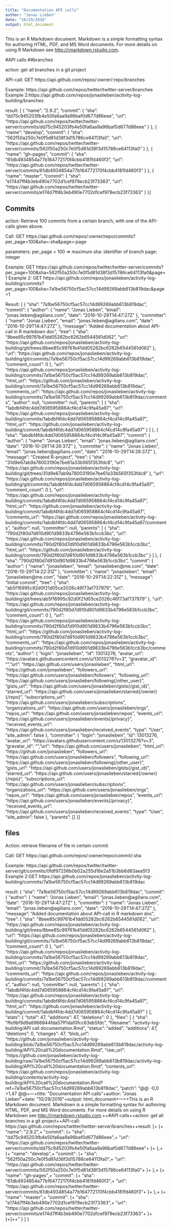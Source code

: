 ```yaml
---
title: "Documentation API calls"
author: "Jonas Lieben"
date: "10/29/2016"
output: html_document
---
```


This is an R Markdown document. Markdown is a simple formatting syntax for authoring HTML, PDF, and MS Word documents. For more details on using R Markdown see <http://rmarkdown.rstudio.com>.

#API calls
##branches

action: get all branches in a git project

API-call: GET https://api.github.com/repos/:owner/:repo/branches

Example: https://api.github.com/repos/twitter/twitter-server/branches
Example 2:https://api.github.com/repos/jonaslieben/activity-log-building/branches

result: [
  {
    "name": "2.9.2",
    "commit": {
      "sha": "dd75c945203fb4e50fa6aa9a96baf0d677d86eee",
      "url": "https://api.github.com/repos/twitter/twitter-server/commits/dd75c945203fb4e50fa6aa9a96baf0d677d86eee"
    }
  },
  {
    "name": "develop",
    "commit": {
      "sha": "562f50a250c7e0f5d81d38f3d15786ce64113fa0",
      "url": "https://api.github.com/repos/twitter/twitter-server/commits/562f50a250c7e0f5d81d38f3d15786ce64113fa0"
    }
  },
  {
    "name": "gh-pages",
    "commit": {
      "sha": "61db4934854a77b164772170f4cbb4181fd460f3",
      "url": "https://api.github.com/repos/twitter/twitter-server/commits/61db4934854a77b164772170f4cbb4181fd460f3"
    }
  },
  {
    "name": "master",
    "commit": {
      "sha": "e174d7ff4b3eb490e7702d1cef979ecb23f73363",
      "url": "https://api.github.com/repos/twitter/twitter-server/commits/e174d7ff4b3eb490e7702d1cef979ecb23f73363"
    }
  }
]

## Commits
action:  Retrieve 100 commits from a certain branch, with one of the API-calls given above. 

Call: GET https://api.github.com/repos/:owner/repo/commits?per_page=100&sha=:sha&page=:page

parameters: per_page = 100 => maximum
sha: identifier of branch
page: integer

Example: GET https://api.github.com/repos/twitter/twitter-server/commits?per_page=100&sha=562f50a250c7e0f5d81d38f3d15786ce64113fa0&page=1
Example 2: GET https://api.github.com/repos/jonaslieben/activity-log-building/commits?per_page=100&sha=7a1be56750cf5ac57cc14d99269abb613b819dac&page=1

Result: [
  {
    "sha": "7a1be56750cf5ac57cc14d99269abb613b819dac",
    "commit": {
      "author": {
        "name": "Jonas Lieben",
        "email": "jonas.lieben@agilians.com",
        "date": "2016-10-29T14:47:27Z"
      },
      "committer": {
        "name": "Jonas Lieben",
        "email": "jonas.lieben@agilians.com",
        "date": "2016-10-29T14:47:27Z"
      },
      "message": "Added documentation about API-call in R markdown doc",
      "tree": {
        "sha": "8bee85c99761b41dd05282bc6262b6544561d062",
        "url": "https://api.github.com/repos/jonaslieben/activity-log-building/git/trees/8bee85c99761b41dd05282bc6262b6544561d062"
      },
      "url": "https://api.github.com/repos/jonaslieben/activity-log-building/git/commits/7a1be56750cf5ac57cc14d99269abb613b819dac",
      "comment_count": 0
    },
    "url": "https://api.github.com/repos/jonaslieben/activity-log-building/commits/7a1be56750cf5ac57cc14d99269abb613b819dac",
    "html_url": "https://github.com/jonaslieben/activity-log-building/commit/7a1be56750cf5ac57cc14d99269abb613b819dac",
    "comments_url": "https://api.github.com/repos/jonaslieben/activity-log-building/commits/7a1be56750cf5ac57cc14d99269abb613b819dac/comments",
    "author": null,
    "committer": null,
    "parents": [
      {
        "sha": "1abdbf4fdc4dd7d065958864cf4cd14c9fa45a97",
        "url": "https://api.github.com/repos/jonaslieben/activity-log-building/commits/1abdbf4fdc4dd7d065958864cf4cd14c9fa45a97",
        "html_url": "https://github.com/jonaslieben/activity-log-building/commit/1abdbf4fdc4dd7d065958864cf4cd14c9fa45a97"
      }
    ]
  },
  {
    "sha": "1abdbf4fdc4dd7d065958864cf4cd14c9fa45a97",
    "commit": {
      "author": {
        "name": "Jonas Lieben",
        "email": "jonas.lieben@agilians.com",
        "date": "2016-10-29T14:26:37Z"
      },
      "committer": {
        "name": "Jonas Lieben",
        "email": "jonas.lieben@agilians.com",
        "date": "2016-10-29T14:26:37Z"
      },
      "message": "Created R-project",
      "tree": {
        "sha": "31d9e67ab9a78003190e7be61a33b565f353fdc8",
        "url": "https://api.github.com/repos/jonaslieben/activity-log-building/git/trees/31d9e67ab9a78003190e7be61a33b565f353fdc8"
      },
      "url": "https://api.github.com/repos/jonaslieben/activity-log-building/git/commits/1abdbf4fdc4dd7d065958864cf4cd14c9fa45a97",
      "comment_count": 0
    },
    "url": "https://api.github.com/repos/jonaslieben/activity-log-building/commits/1abdbf4fdc4dd7d065958864cf4cd14c9fa45a97",
    "html_url": "https://github.com/jonaslieben/activity-log-building/commit/1abdbf4fdc4dd7d065958864cf4cd14c9fa45a97",
    "comments_url": "https://api.github.com/repos/jonaslieben/activity-log-building/commits/1abdbf4fdc4dd7d065958864cf4cd14c9fa45a97/comments",
    "author": null,
    "committer": null,
    "parents": [
      {
        "sha": "790d2f80d7d910d901d9833b4796e563b1ccb3bc",
        "url": "https://api.github.com/repos/jonaslieben/activity-log-building/commits/790d2f80d7d910d901d9833b4796e563b1ccb3bc",
        "html_url": "https://github.com/jonaslieben/activity-log-building/commit/790d2f80d7d910d901d9833b4796e563b1ccb3bc"
      }
    ]
  },
  {
    "sha": "790d2f80d7d910d901d9833b4796e563b1ccb3bc",
    "commit": {
      "author": {
        "name": "jonaslieben",
        "email": "jonaslieben@me.com",
        "date": "2016-10-29T14:22:31Z"
      },
      "committer": {
        "name": "jonaslieben",
        "email": "jonaslieben@me.com",
        "date": "2016-10-29T14:22:31Z"
      },
      "message": "Initial commit",
      "tree": {
        "sha": "ab5f16995c92d0f21d05ce2026c46f73af737979",
        "url": "https://api.github.com/repos/jonaslieben/activity-log-building/git/trees/ab5f16995c92d0f21d05ce2026c46f73af737979"
      },
      "url": "https://api.github.com/repos/jonaslieben/activity-log-building/git/commits/790d2f80d7d910d901d9833b4796e563b1ccb3bc",
      "comment_count": 0
    },
    "url": "https://api.github.com/repos/jonaslieben/activity-log-building/commits/790d2f80d7d910d901d9833b4796e563b1ccb3bc",
    "html_url": "https://github.com/jonaslieben/activity-log-building/commit/790d2f80d7d910d901d9833b4796e563b1ccb3bc",
    "comments_url": "https://api.github.com/repos/jonaslieben/activity-log-building/commits/790d2f80d7d910d901d9833b4796e563b1ccb3bc/comments",
    "author": {
      "login": "jonaslieben",
      "id": 13013276,
      "avatar_url": "https://avatars.githubusercontent.com/u/13013276?v=3",
      "gravatar_id": "",
      "url": "https://api.github.com/users/jonaslieben",
      "html_url": "https://github.com/jonaslieben",
      "followers_url": "https://api.github.com/users/jonaslieben/followers",
      "following_url": "https://api.github.com/users/jonaslieben/following{/other_user}",
      "gists_url": "https://api.github.com/users/jonaslieben/gists{/gist_id}",
      "starred_url": "https://api.github.com/users/jonaslieben/starred{/owner}{/repo}",
      "subscriptions_url": "https://api.github.com/users/jonaslieben/subscriptions",
      "organizations_url": "https://api.github.com/users/jonaslieben/orgs",
      "repos_url": "https://api.github.com/users/jonaslieben/repos",
      "events_url": "https://api.github.com/users/jonaslieben/events{/privacy}",
      "received_events_url": "https://api.github.com/users/jonaslieben/received_events",
      "type": "User",
      "site_admin": false
    },
    "committer": {
      "login": "jonaslieben",
      "id": 13013276,
      "avatar_url": "https://avatars.githubusercontent.com/u/13013276?v=3",
      "gravatar_id": "",
      "url": "https://api.github.com/users/jonaslieben",
      "html_url": "https://github.com/jonaslieben",
      "followers_url": "https://api.github.com/users/jonaslieben/followers",
      "following_url": "https://api.github.com/users/jonaslieben/following{/other_user}",
      "gists_url": "https://api.github.com/users/jonaslieben/gists{/gist_id}",
      "starred_url": "https://api.github.com/users/jonaslieben/starred{/owner}{/repo}",
      "subscriptions_url": "https://api.github.com/users/jonaslieben/subscriptions",
      "organizations_url": "https://api.github.com/users/jonaslieben/orgs",
      "repos_url": "https://api.github.com/users/jonaslieben/repos",
      "events_url": "https://api.github.com/users/jonaslieben/events{/privacy}",
      "received_events_url": "https://api.github.com/users/jonaslieben/received_events",
      "type": "User",
      "site_admin": false
    },
    "parents": []
  }
]

## files

Action: retrieve filename of file in certain commit

Call: GET https://api.github.com/repos/:owner/repo/commit/:sha

Example: https://api.github.com/repos/twitter/twitter-server/git/commits/0fdf97256b0b02a255d18e2a51b3bb6d83aea5f3
Example 2:GET https://api.github.com/repos/jonaslieben/activity-log-building/commits/7a1be56750cf5ac57cc14d99269abb613b819dac

result: {
  "sha": "7a1be56750cf5ac57cc14d99269abb613b819dac",
  "commit": {
    "author": {
      "name": "Jonas Lieben",
      "email": "jonas.lieben@agilians.com",
      "date": "2016-10-29T14:47:27Z"
    },
    "committer": {
      "name": "Jonas Lieben",
      "email": "jonas.lieben@agilians.com",
      "date": "2016-10-29T14:47:27Z"
    },
    "message": "Added documentation about API-call in R markdown doc",
    "tree": {
      "sha": "8bee85c99761b41dd05282bc6262b6544561d062",
      "url": "https://api.github.com/repos/jonaslieben/activity-log-building/git/trees/8bee85c99761b41dd05282bc6262b6544561d062"
    },
    "url": "https://api.github.com/repos/jonaslieben/activity-log-building/git/commits/7a1be56750cf5ac57cc14d99269abb613b819dac",
    "comment_count": 0
  },
  "url": "https://api.github.com/repos/jonaslieben/activity-log-building/commits/7a1be56750cf5ac57cc14d99269abb613b819dac",
  "html_url": "https://github.com/jonaslieben/activity-log-building/commit/7a1be56750cf5ac57cc14d99269abb613b819dac",
  "comments_url": "https://api.github.com/repos/jonaslieben/activity-log-building/commits/7a1be56750cf5ac57cc14d99269abb613b819dac/comments",
  "author": null,
  "committer": null,
  "parents": [
    {
      "sha": "1abdbf4fdc4dd7d065958864cf4cd14c9fa45a97",
      "url": "https://api.github.com/repos/jonaslieben/activity-log-building/commits/1abdbf4fdc4dd7d065958864cf4cd14c9fa45a97",
      "html_url": "https://github.com/jonaslieben/activity-log-building/commit/1abdbf4fdc4dd7d065958864cf4cd14c9fa45a97"
    }
  ],
  "stats": {
    "total": 47,
    "additions": 47,
    "deletions": 0
  },
  "files": [
    {
      "sha": "ffe9bf9d9a6966844fda57ff1da10fcc63eb5fdc",
      "filename": "activity-log-building/API call documentation.Rmd",
      "status": "added",
      "additions": 47,
      "deletions": 0,
      "changes": 47,
      "blob_url": "https://github.com/jonaslieben/activity-log-building/blob/7a1be56750cf5ac57cc14d99269abb613b819dac/activity-log-building/API%20call%20documentation.Rmd",
      "raw_url": "https://github.com/jonaslieben/activity-log-building/raw/7a1be56750cf5ac57cc14d99269abb613b819dac/activity-log-building/API%20call%20documentation.Rmd",
      "contents_url": "https://api.github.com/repos/jonaslieben/activity-log-building/contents/activity-log-building/API%20call%20documentation.Rmd?ref=7a1be56750cf5ac57cc14d99269abb613b819dac",
      "patch": "@@ -0,0 +1,47 @@\n+---\n+title: \"Documentation API calls\"\n+author: \"Jonas Lieben\"\n+date: \"10/29/2016\"\n+output: html_document\n+---\n+\n+This is an R Markdown document. Markdown is a simple formatting syntax for authoring HTML, PDF, and MS Word documents. For more details on using R Markdown see <http://rmarkdown.rstudio.com>.\n+\n+#API calls\n+\n+action: get all branches in a git project\n+\n+API-call: https://api.github.com/repos/twitter/twitter-server/branches\n+\n+result: [\n+  {\n+    \"name\": \"2.9.2\",\n+    \"commit\": {\n+      \"sha\": \"dd75c945203fb4e50fa6aa9a96baf0d677d86eee\",\n+      \"url\": \"https://api.github.com/repos/twitter/twitter-server/commits/dd75c945203fb4e50fa6aa9a96baf0d677d86eee\"\n+    }\n+  },\n+  {\n+    \"name\": \"develop\",\n+    \"commit\": {\n+      \"sha\": \"562f50a250c7e0f5d81d38f3d15786ce64113fa0\",\n+      \"url\": \"https://api.github.com/repos/twitter/twitter-server/commits/562f50a250c7e0f5d81d38f3d15786ce64113fa0\"\n+    }\n+  },\n+  {\n+    \"name\": \"gh-pages\",\n+    \"commit\": {\n+      \"sha\": \"61db4934854a77b164772170f4cbb4181fd460f3\",\n+      \"url\": \"https://api.github.com/repos/twitter/twitter-server/commits/61db4934854a77b164772170f4cbb4181fd460f3\"\n+    }\n+  },\n+  {\n+    \"name\": \"master\",\n+    \"commit\": {\n+      \"sha\": \"e174d7ff4b3eb490e7702d1cef979ecb23f73363\",\n+      \"url\": \"https://api.github.com/repos/twitter/twitter-server/commits/e174d7ff4b3eb490e7702d1cef979ecb23f73363\"\n+    }\n+  }\n+]\n+\n+"
    }
  ]
}